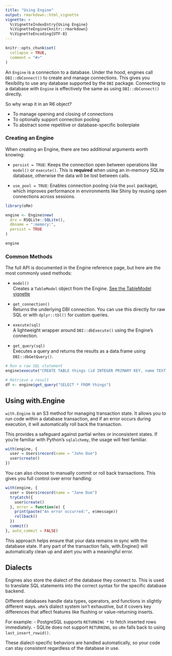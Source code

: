 ```yaml
---
title: "Using Engine"
output: rmarkdown::html_vignette
vignette: >
  %\VignetteIndexEntry{Using Engine}
  %\VignetteEngine{knitr::rmarkdown}
  %\VignetteEncoding{UTF-8}
---
```


```r
knitr::opts_chunk$set(
  collapse = TRUE,
  comment = "#>"
)
```

An `Engine` is a connection to a database. Under the hood, engines call `DBI::dbConnect()` 
to create and manage connections. This gives you flexibility to use any database supported 
by the `DBI` package. Connecting to a database with `Engine` is effectively the same as 
using `DBI::dbConnect()` directly.

So why wrap it in an R6 object?

- To manage opening and closing of connections
- To optionally support connection pooling
- To abstract some repetitive or database-specific boilerplate

### Creating an Engine

When creating an Engine, there are two additional arguments worth knowing:

- `persist = TRUE`: Keeps the connection open between operations like `model()` or `execute()`. 
  This is **required** when using an in-memory SQLite database, otherwise the data will be lost 
  between calls.
  
- `use_pool = TRUE`: Enables connection pooling (via the `pool` package), which improves performance 
  in environments like Shiny by reusing open connections across sessions.


```r
library(oRm)

engine <- Engine$new(
  drv = RSQLite::SQLite(),
  dbname = ":memory:",
  persist = TRUE
)

engine
```

### Common Methods

The full API is documented in the Engine reference page, but here are the most commonly used methods:

- `model()`  
  Creates a `TableModel` object from the Engine. [See the TableModel vignette](./using-tablemodels.html)

- `get_connection()`  
  Returns the underlying DBI connection. You can use this directly for raw SQL or with 
  `dplyr::tbl()` for custom queries.

- `execute(sql)`  
  A lightweight wrapper around `DBI::dbExecute()` using the Engine's connection.

- `get_query(sql)`  
  Executes a query and returns the results as a data.frame using `DBI::dbGetQuery()`.

```r

# Run a raw SQL statement
engine$execute("CREATE TABLE things (id INTEGER PRIMARY KEY, name TEXT)")

# Retrieve a result
df <- engine$get_query("SELECT * FROM things")


```

## Using with.Engine

`with.Engine` is an S3 method for managing transaction state. It allows you to run code 
within a database transaction, and if an error occurs during execution, it will 
automatically roll back the transaction.

This provides a safeguard against partial writes or inconsistent states. If you're familiar 
with Python's `sqlalchemy`, the usage will feel familiar.

```r
with(engine, {
  user = Users$record(name = "John Doe")
  user$create()
})
```

You can also choose to manually commit or roll back transactions. This gives you full
control over error handling:

```r
with(engine, {
  user = Users$record(name = "Jane Doe")
  tryCatch({
    user$create()
  }, error = function(e) {
    print(paste("An error occurred:", e$message))
    rollback()
  })
  commit()
}, auto_commit = FALSE)

```

This approach helps ensure that your data remains in sync with the database state.
If any part of the transaction fails, with.Engine() will automatically clean up
and alert you with a meaningful error.

## Dialects

Engines also store the dialect of the database they connect to. This is used to translate 
SQL statements into the correct syntax for the specific database backend.

Different databases handle data types, operators, and functions in slightly different ways. 
`oRm`'s dialect system isn't exhaustive, but it covers key differences that affect features 
like flushing or value-returning inserts.

For example:
- PostgreSQL supports `RETURNING *` to fetch inserted rows immediately.
- SQLite does not support `RETURNING`, so `oRm` falls back to using `last_insert_rowid()`.

These dialect-specific behaviors are handled automatically, so your code can stay consistent 
regardless of the database in use.

